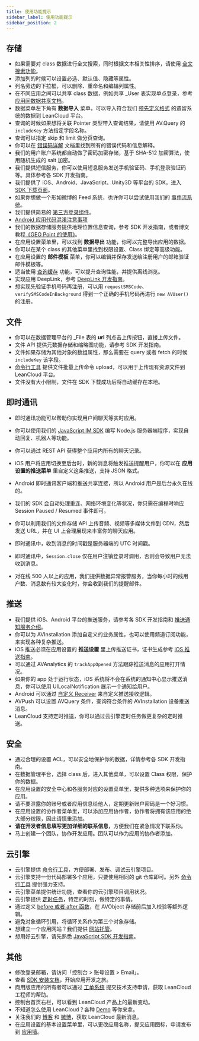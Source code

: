 ```yaml
---
title: 使用功能提示
sidebar_label: 使用功能提示
sidebar_position: 2
---
```


## 存储

* 如果需要对 class 数据进行全文搜索，同时根据文本相关性排序，请使用 [全文搜索功能](/sdk/storage/guide/fulltext-search/)。
* 添加列的时候可以设置必选、默认值、隐藏等属性。
* 列名旁边的下拉框，可以删除、重命名和编辑列属性。
* 在不同应用之间可以共享 class 数据，例如共享 _User 表实现单点登录，参考 [应用间数据共享文档](/sdk/storage/guide/app-data-share/)。
* 数据菜单左下角有 **数据导入** 菜单，可以导入符合我们 [预先定义格式](/sdk/start/dashboard/#导入数据) 的遗留系统的数据到 LeanCloud 平台。
* 查询的时候如果想将关联 Pointer 类型带入查询结果，请使用 AV.Query 的 `includeKey` 方法指定字段名称。
* 查询可以指定 skip 和 limit 做分页查询。
* 你可以在 [错误码详解](/sdk/other/error-code/) 文档里找到所有的错误代码和信息解释。
* 我们的用户账户系统都自动做了密码加密存储，基于 SHA-512 加密算法，使用随机生成的 salt 加密。
* 我们提供短信服务，你可以使用短息服务发送手机验证码、手机登录验证码等。具体参考各 SDK 开发指南。
* 我们提供了 iOS、Android、JavaScript、Unity3D 等平台的 SDK，进入 [SDK 下载页面](/sdk/sdk-page/)。
* 如果你想做一个形如微博的 Feed 系统，也许你可以尝试使用我们的 [事件流系统](/sdk/other/openview/status_system/)。
* 我们提供简易的 [第三方登录组件](/sdk/authentication/guide/#第三方账户登录)。
* [Android 应用代码混淆注意事项](/sdk/storage/faq/#android-代码混淆怎么做)
* 我们的数据存储服务提供地理位置信息查询，参考 SDK 开发指南，或者博文教程[《GEO Point 的使用》](https://leancloudblog.com/geo-point-de-shi-yong/)。
* 在应用设置菜单里，可以找到 **数据导出** 功能，你可以完整导出应用的数据。
* 你可以在某个 class 的其他菜单里找到权限设置、Class 绑定等高级功能。
* 在应用设置的 **邮件模板** 菜单，你可以编辑并保存发送给注册用户的邮箱验证邮件模板等。
* 适当使用 [查询缓存](/sdk/storage/overview/#数据查询-lcquery) 功能，可以提升查询性能，并提供离线浏览。
* 实现应用 DeepLink，参考 [DeepLink 开发指南](/deeplink)。
* 想实现先验证手机号码再注册，可以用 `requestSMSCode`、`verifySMSCodeInBackground` 得到一个正确的手机号码再进行 `new AVUser()` 的注册。


## 文件

* 你可以在数据管理平台的 _File 表的 **url** 列点击上传按钮，直接上传文件。
* 文件 API 提供元数据存储和缩略图功能，请参考 SDK 开发指南。
* 文件如果存储为其他对象的数组属性，那么需要在 query 或者 fetch 的时候 `includeKey` 该字段。
* [命令行工具](/sdk/engine/cli/) 提供文件批量上传命令 upload，可以用于上传现有资源文件到 LeanCloud 平台。
* 文件没有大小限制，文件在 SDK 下载成功后将自动缓存在本地。

## 即时通讯

* 即时通讯功能可以帮助你实现用户间聊天等实时应用。

* 你可以使用我们的 [JavaScript IM SDK](/sdk/sdk-page/) 编写 Node.js 服务器端程序，实现自动回复、机器人等功能。
* 你可以通过 REST API 获得整个应用内所有的聊天记录。
* iOS 用户将应用切换至后台时，新的消息将触发推送提醒用户，你可以在 **应用设置的推送菜单** 里自定义这条推送，支持 JSON 格式。
* Android 即时通讯客户端和推送共享连接，所以 Android 用户是后台永久在线的。
* 我们的 SDK 会自动处理重连、网络环境变化等状况，你只需在编程时响应 Session Paused / Resumed 事件即可。
* 你可以利用我们的文件存储 API 上传音频、视频等多媒体文件到 CDN，然后发送 URL，并在 UI 上合理展现来丰富你的聊天应用。
* 即时通讯中，收到消息的时间戳是服务器端的 UTC 时间戳。
* 即时通讯中，`Session.close` 仅在用户注销登录时调用，否则会导致用户无法收到消息。
* 对在线 500 人以上的应用，我们提供数据异常报警服务，当你每小时的线用户数、消息数有较大变化时，你会收到我们的提醒邮件。

## 推送

* 我们提供 iOS、Android 平台的推送服务，请参考各 SDK 开发指南和 [推送通知服务介绍](/sdk/push/features/)。
* 你可以为 AVInstallation 添加自定义的业务属性，也可以使用频道订阅功能，来实现各种复杂推送。
* iOS 推送必须在应用设置的 **推送设置** 里上传推送证书，证书生成参考 [iOS 推送指南](/sdk/push/guide/ios/)。
* 可以通过 AVAnalytics 的 `trackAppOpened` 方法跟踪推送消息的应用打开情况。
* 如果你的 app 处于运行状态，iOS 系统将不会在系统的通知中心显示推送消息，你可以使用 UILocalNotification 展示一个通知给用户。
* Android 可以通过 [自定义 Receiver](/sdk/push/guide/android/#自定义-receiver) 来自定义推送接收逻辑。
* AVPush 可以设置 AVQuery 条件，查询符合条件的 AVInstallation 设备推送消息。
* LeanCloud 支持定时推送，你可以通过云引擎定时任务做更复杂的定时推送。

## 安全

* 通过合理的设置 ACL，可以安全地保护你的数据，详情参考各 SDK 开发指南。
* 在数据管理平台，选择 class 后，进入其他菜单，可以设置 Class 权限，保护你的数据。
* 在应用设置的安全中心和各服务对应的设置菜单里，提供多种选项来保护你的应用。
* 请不要泄露你的账号或者应用信息给他人，定期更新账户密码是一个好习惯。
* 在应用设置的协作者菜单里，可以添加应用协作者，协作者将拥有该应用的绝大部分权限，因此请慎重添加。
* **请在开发者信息填写更加详细的联系信息**，方便我们在紧急情况下联系你。
* 马上创建一个团队，协作开发应用。团队可以作为应用的协作者添加。

## 云引擎

* 云引擎提供 [命令行工具](/sdk/engine/cli/)，方便部署、发布、调试云引擎项目。
* 云引擎支持一份代码部署多个应用，只要使用相同的 git 仓库即可。另外 [命令行工具](/sdk/engine/cli/#%E8%A7%A6%E5%8F%91-git-%E9%83%A8%E7%BD%B2) 提供强力支持。
* 云引擎菜单提供统计功能，查看你的云引擎项目调用状况。
* 云引擎提供 [定时任务](/sdk/engine/functions/guides/#定时任务)，特定的时刻，做特定的事情。
* 通过定义 [before 或者 after 函数](/sdk/engine/functions/guides/#beforesave)，在 AVObject 存储前后加入校验等额外逻辑。
* 避免对象循环引用，将循环关系作为第三个对象存储。
* 想建立一个应用网站？我们提供 [网站托管](/sdk/engine/deploy/webapp/)。
* 想用好云引擎，请先熟悉 [JavaScript SDK 开发指南](/sdk/storage/guide/js/)。


## 其他

* 修改登录邮箱，请访问「控制台 > 账号设置 > Email」。
* 查看 [SDK 安装文档](/sdk/sdk-page/)，开始应用开发之旅。
* 商用版应用的所有者可以通过 [工单系统](https://leanticket.cn/) 提交技术支持申请，获取 LeanCloud 工程师的帮助。
* 控制台首页右栏，可以看到 LeanCloud 产品上的最新变动。
* 不知道怎么使用 LeanCloud？各种 [Demo](/demo/) 等你来拿。
* 关注我们的 [博客](https://leancloudblog.com/) 和 [微博](https://weibo.com/avoscloud)，获取 LeanCloud 最新消息。
* 在应用设置的基本设置菜单里，可以更改应用名称，提交应用图标，申请发布到 [应用墙](https://www.leancloud.cn/customers/)。
